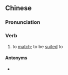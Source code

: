 ==Chinese==
{{zh-forms}}

===Pronunciation===
{{zh-pron
|m=pèideshàng
|cat=v
}}

===Verb===
{{zh-verb}}

# to [[match]]; to be [[suited]] to {{gloss|someone}}

====Antonyms====
* {{zh-l|配不上}}